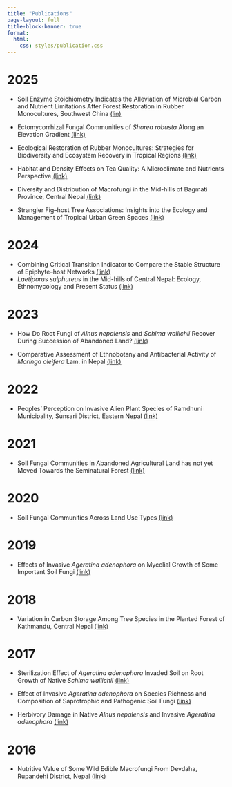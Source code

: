 ```yaml
---
title: "Publications"
page-layout: full
title-block-banner: true
format:
  html: 
    css: styles/publication.css
---
```


# 2025

-   Soil Enzyme Stoichiometry Indicates the Alleviation of Microbial Carbon and Nutrient Limitations After Forest Restoration in Rubber Monocultures, Southwest China [(lin)](https://onlinelibrary.wiley.com/doi/10.1111/btp.70104)

-   Ectomycorrhizal Fungal Communities of *Shorea robusta* Along an Elevation Gradient [(link)](https://link.springer.com/article/10.1007/s00572-025-01224-5)

-   Ecological Restoration of Rubber Monocultures: Strategies for Biodiversity and Ecosystem Recovery in Tropical Regions [(link)](https://onlinelibrary.wiley.com/doi/10.1002/inc3.70025)

-   Habitat and Density Effects on Tea Quality: A Microclimate and Nutrients Perspective [(link)](https://www.sciencedirect.com/science/article/pii/S0167880925003986)

-   Diversity and Distribution of Macrofungi in the Mid-hills of Bagmati Province, Central Nepal [(link)](https://scholarhub.ui.ac.id/science/vol29/iss1/3/)

-   Strangler Fig–host Tree Associations: Insights into the Ecology and Management of Tropical Urban Green Spaces [(link)](https://nph.onlinelibrary.wiley.com/doi/full/10.1002/ppp3.10572)

# 2024

-   Combining Critical Transition Indicator to Compare the Stable Structure of Epiphyte–host Networks [(link)](https://www.sciencedirect.com/science/article/pii/S1470160X24009270)
-   *Laetiporus sulphureus* in the Mid-hills of Central Nepal: Ecology, Ethnomycology and Present Status [(link)](https://nepjol.info/index.php/ON/article/view/67347)

# 2023

-   How Do Root Fungi of *Alnus nepalensis* and *Schima wallichii* Recover During Succession of Abandoned Land? [(link)](https://link.springer.com/article/10.1007/s00572-023-01124-6)

-   Comparative Assessment of Ethnobotany and Antibacterial Activity of *Moringa oleifera* Lam. in Nepal [(link)](https://ethnobotanyjournal.org/era/index.php/era/article/view/4395)

# 2022

-   Peoples' Perception on Invasive Alien Plant Species of Ramdhuni Municipality, Sunsari District, Eastern Nepal [(link)](https://www.nepjol.info/index.php/arj/article/view/50481)

# 2021

-   Soil Fungal Communities in Abandoned Agricultural Land has not yet Moved Towards the Seminatural Forest [(link)](https://www.sciencedirect.com/science/article/pii/S0378112721002693)

# 2020

-   Soil Fungal Communities Across Land Use Types [(link)](https://iforest.sisef.org/abstract/?id=ifor3231-013)

# 2019

-   Effects of Invasive *Ageratina adenophora* on Mycelial Growth of Some Important Soil Fungi [(link)](https://www.thaiscience.info/Journals/Article/SONG/10993263.pdf)

# 2018

-   Variation in Carbon Storage Among Tree Species in the Planted Forest of Kathmandu, Central Nepal [(link)](https://www.jstor.org/stable/26978192)

# 2017

-   Sterilization Effect of *Ageratina adenophora* Invaded Soil on Root Growth of Native *Schima wallichii* [(link)](https://scholar.google.com/scholar?oi=bibs&cluster=8416116845825312059&btnI=1&hl=en)

-   Effect of Invasive *Ageratina adenophora* on Species Richness and Composition of Saprotrophic and Pathogenic Soil Fungi [(link)](https://journal.biotrop.org/index.php/biotropia/article/view/702)

-   Herbivory Damage in Native *Alnus nepalensis* and Invasive *Ageratina adenophora* [(link)](https://www.nepjol.info/index.php/BOTOR/article/view/21026)

# 2016

-   Nutritive Value of Some Wild Edible Macrofungi From Devdaha, Rupandehi District, Nepal [(link)](https://www.researchgate.net/publication/367331807_Nutritive_value_of_some_wild_edible_macrofungi_from_Devdaha_Rupandhei_district_Nepal)
